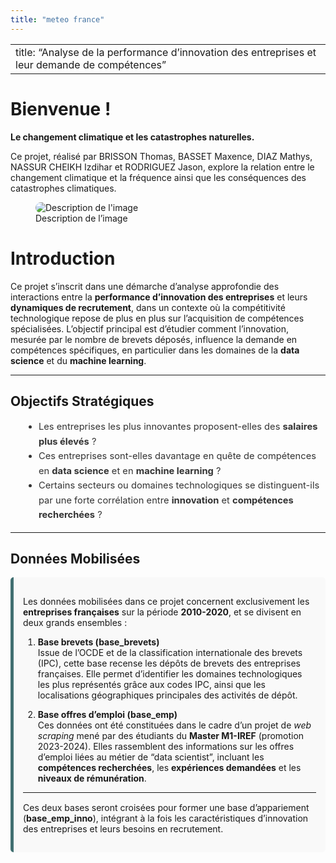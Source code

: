 ```yaml
---
title: "meteo france"
---
```


---
title: "Analyse de la performance d’innovation des entreprises et leur demande de compétences"
---

# Bienvenue ! 

**Le changement climatique et les catastrophes naturelles.**

Ce projet, réalisé par BRISSON Thomas, BASSET Maxence, DIAZ Mathys, NASSUR CHEIKH Izdihar et RODRIGUEZ Jason, explore la relation entre le changement climatique et la fréquence ainsi que les conséquences des catastrophes climatiques.

![Description de l'image](5 natural disasters that call for climate action.jpg){alt="Description de l'image" style="display: block; margin: 0 auto; border-radius: 10px;"}

# Introduction

:::: intro-section
<p style="font-size: 1.1em; line-height: 1.6; color: #555;">

Ce projet s'inscrit dans une démarche d’analyse approfondie des interactions entre la <strong>performance d’innovation des entreprises</strong> et leurs <strong>dynamiques de recrutement</strong>, dans un contexte où la compétitivité technologique repose de plus en plus sur l’acquisition de compétences spécialisées. L'objectif principal est d'étudier comment l’innovation, mesurée par le nombre de brevets déposés, influence la demande en compétences spécifiques, en particulier dans les domaines de la <strong>data science</strong> et du <strong>machine learning</strong>.

</p>

------------------------------------------------------------------------

## Objectifs Stratégiques

<ul style="font-size: 1.05em; line-height: 1.6; color: #333; margin-left: 20px;">

<li>Les entreprises les plus innovantes proposent-elles des <strong>salaires plus élevés</strong> ?</li>

<li>Ces entreprises sont-elles davantage en quête de compétences en <strong>data science</strong> et en <strong>machine learning</strong> ?</li>

<li>Certains secteurs ou domaines technologiques se distinguent-ils par une forte corrélation entre <strong>innovation</strong> et <strong>compétences recherchées</strong> ?</li>

</ul>

------------------------------------------------------------------------

## Données Mobilisées

::: {style="background-color: #f9f9f9; padding: 15px; border-left: 5px solid #406f71; border-radius: 5px;"}
<p style="font-size: 1.05em; line-height: 1.6; color: #444;">

Les données mobilisées dans ce projet concernent exclusivement les <strong>entreprises françaises</strong> sur la période <strong>2010-2020</strong>, et se divisent en deux grands ensembles :

</p>

1.  **Base brevets (base_brevets)**\
    Issue de l'OCDE et de la classification internationale des brevets (IPC), cette base recense les dépôts de brevets des entreprises françaises. Elle permet d'identifier les domaines technologiques les plus représentés grâce aux codes IPC, ainsi que les localisations géographiques principales des activités de dépôt.

2.  **Base offres d’emploi (base_emp)**\
    Ces données ont été constituées dans le cadre d’un projet de <em>web scraping</em> mené par des étudiants du <strong>Master M1-IREF</strong> (promotion 2023-2024). Elles rassemblent des informations sur les offres d’emploi liées au métier de "data scientist", incluant les <strong>compétences recherchées</strong>, les <strong>expériences demandées</strong> et les <strong>niveaux de rémunération</strong>.

------------------------------------------------------------------------

<p style="font-size: 1.05em; line-height: 1.6; color: #555;">

Ces deux bases seront croisées pour former une base d’appariement (**base_emp_inno**), intégrant à la fois les caractéristiques d’innovation des entreprises et leurs besoins en recrutement.

</p>
:::
::::
